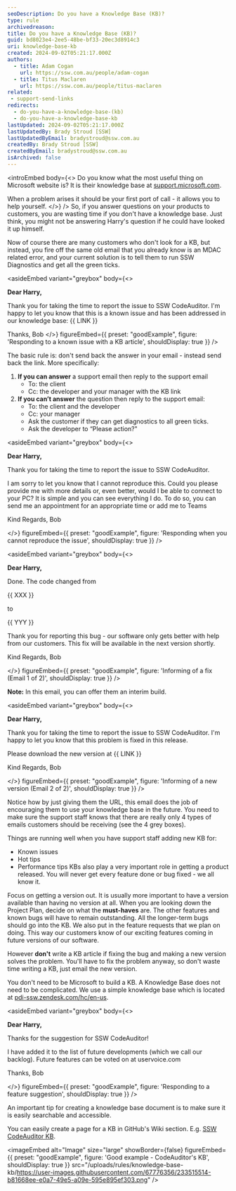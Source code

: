 ```yaml
---
seoDescription: Do you have a Knowledge Base (KB)?
type: rule
archivedreason:
title: Do you have a Knowledge Base (KB)?
guid: bd8023e4-2ee5-48be-bf33-20ec3d8914c3
uri: knowledge-base-kb
created: 2024-09-02T05:21:17.000Z
authors:
  - title: Adam Cogan
    url: https://ssw.com.au/people/adam-cogan
  - title: Titus Maclaren
    url: https://ssw.com.au/people/titus-maclaren
related:
 - support-send-links
redirects:
  - do-you-have-a-knowledge-base-(kb)
  - do-you-have-a-knowledge-base-kb
lastUpdated: 2024-09-02T05:21:17.000Z
lastUpdatedBy: Brady Stroud [SSW]
lastUpdatedByEmail: bradystroud@ssw.com.au
createdBy: Brady Stroud [SSW]
createdByEmail: bradystroud@ssw.com.au
isArchived: false
---
```


<introEmbed
  body={<>
Do you know what the most useful thing on Microsoft website is? It is their knowledge base at [support.microsoft.com](https://support.microsoft.com/).

When a problem arises it should be your first port of call - it allows you to help yourself.
  </>}
/>
So, if you answer questions on your products to customers, you are wasting time if you don't have a knowledge base. Just think, you might not be answering Harry's question if he could have looked it up himself.

Now of course there are many customers who don't look for a KB, but instead, you fire off the same old email that you already know is an MDAC related error, and your current solution is to tell them to run SSW Diagnostics and get all the green ticks.

<asideEmbed
  variant="greybox"
  body={<>
    
**Dear Harry,**

Thank you for taking the time to report the issue to SSW CodeAuditor. I'm happy to let you know that this is a known issue and has been addressed in our knowledge base: &#123;&#123; LINK &#125;&#125;

Thanks,
Bob
  </>}
  figureEmbed={{
    preset: "goodExample",
    figure: 'Responding to a known issue with a KB article',
    shouldDisplay: true
  }}
/>

The basic rule is: don't send back the answer in your email - instead send back the link. More specifically:

1. **If you can answer** a support email then reply to the support email
   * To: the client
   * Cc: the developer and your manager with the KB link
2. **If you can’t answer** the question then reply to the support email:
   * To: the client and the developer
   * Cc: your manager
   * Ask the customer if they can get diagnostics to all green ticks.
   * Ask the developer to “Please action?"

<asideEmbed
  variant="greybox"
  body={<>
    
**Dear Harry,**

Thank you for taking the time to report the issue to SSW CodeAuditor.

I am sorry to let you know that I cannot reproduce this. Could you please provide me with more details or, even better, would I be able to connect to your PC? It is simple and you can see everything I do. To do so, you can send me an appointment for an appropriate time or add me to Teams

Kind Regards,
Bob

  </>}
  figureEmbed={{
    preset: "goodExample",
    figure: 'Responding when you cannot reproduce the issue',
    shouldDisplay: true
  }}
/>

<asideEmbed
  variant="greybox"
  body={<>
    
**Dear Harry,**

Done. The code changed from

&#123;&#123; XXX &#125;&#125;

to

&#123;&#123; YYY &#125;&#125;

Thank you for reporting this bug - our software only gets better with help from our customers. This fix will be available in the next version shortly.

Kind Regards,
Bob

  </>}
  figureEmbed={{
    preset: "goodExample",
    figure: 'Informing of a fix (Email 1 of 2)',
    shouldDisplay: true
  }}
/>

**Note:** In this email, you can offer them an interim build.

<asideEmbed
  variant="greybox"
  body={<>
    
**Dear Harry,**

Thank you for taking the time to report the issue to SSW CodeAuditor. I'm happy to let you know that this problem is fixed in this release.

Please download the new version at &#123;&#123; LINK &#125;&#125;

Kind Regards,
Bob

  </>}
  figureEmbed={{
    preset: "goodExample",
    figure: 'Informing of a new version (Email 2 of 2)',
    shouldDisplay: true
  }}
/>

Notice how by just giving them the URL, this email does the job of encouraging them to use your knowledge base in the future. You need to make sure the support staff knows that there are really only 4 types of emails customers should be receiving (see the 4 grey boxes).

Things are running well when you have support staff adding new KB for:

* Known issues
* Hot tips
* Performance tips KBs also play a very important role in getting a product released. You will never get every feature done or bug fixed - we all know it.

Focus on getting a version out. It is usually more important to have a version available than having no version at all. When you are looking down the Project Plan, decide on what the **must-haves** are. The other features and known bugs will have to remain outstanding. All the longer-term bugs should go into the KB. We also put in the feature requests that we plan on doing. This way our customers know of our exciting features coming in future versions of our software.

However **don't** write a KB article if fixing the bug and making a new version solves the problem. You'll have to fix the problem anyway, so don't waste time writing a KB, just email the new version.

You don't need to be Microsoft to build a KB. A Knowledge Base does not need to be complicated. We use a simple knowledge base which is located at [pdi-ssw.zendesk.com/hc/en-us](https://pdi-ssw.zendesk.com/hc/).

<asideEmbed
  variant="greybox"
  body={<>
    
**Dear Harry,**

Thanks for the suggestion for SSW CodeAuditor!

I have added it to the list of future developments (which we call our backlog). Future features can be voted on at uservoice.com

Thanks,
Bob

  </>}
  figureEmbed={{
    preset: "goodExample",
    figure: 'Responding to a feature suggestion',
    shouldDisplay: true
  }}
/>

An important tip for creating a knowledge base document is to make sure it is easily searchable and accessible.

You can easily create a page for a KB in GitHub's Wiki section. E.g. [SSW CodeAuditor KB](<https://github.com/SSWConsulting/SSW.CodeAuditor/wiki/SSW-CodeAuditor-Knowledge-Base-(KB)>).

<imageEmbed
  alt="Image"
  size="large"
  showBorder={false}
  figureEmbed={{
    preset: "goodExample",
    figure: 'Good example - CodeAuditor\'s KB',
    shouldDisplay: true
  }}
  src="/uploads/rules/knowledge-base-kb/https://user-images.githubusercontent.com/67776356/233515514-b81668ee-e0a7-49e5-a09e-595e895ef303.png"
/>
